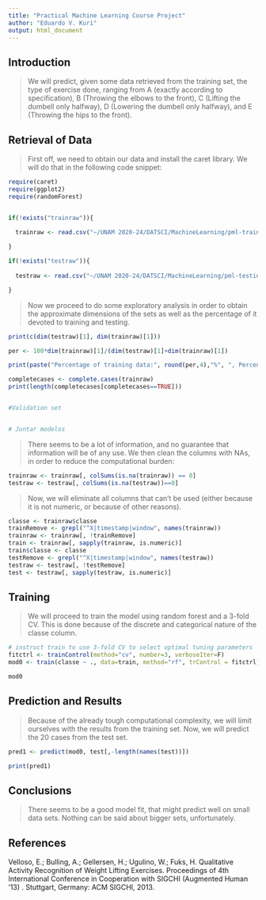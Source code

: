 ```yaml
---
title: "Practical Machine Learning Course Project"
author: "Eduardo V. Kuri"
output: html_document
---
```


## Introduction

>We will predict, given some data retrieved from the training set, the type of exercise done, ranging from A (exactly according to specification), B (Throwing the elbows to the front), C (Lifting the dumbell only halfway), D (Lowering the dumbell only halfway), and E (Throwing the hips to the front).

## Retrieval of Data

> First off, we need to obtain our data and install the caret library. We will do that in the following code snippet:

```r

require(caret)
require(ggplot2)
require(randomForest)


if(!exists("trainraw")){
  
  trainraw <- read.csv("~/UNAM 2020-24/DATSCI/MachineLearning/pml-training.csv")

}

if(!exists("testraw")){
  
  testraw <- read.csv("~/UNAM 2020-24/DATSCI/MachineLearning/pml-testing.csv")

}
```


>Now we proceed to do some exploratory analysis in order to obtain the approximate dimensions of the sets as well as the percentage of it devoted to training and testing.

```r

print(c(dim(testraw)[1], dim(trainraw)[1]))

per <- 100*dim(trainraw)[1]/(dim(testraw)[1]+dim(trainraw)[1])

print(paste("Percentage of training data:", round(per,4),"%", ", Percentage of testing data:", round(100-per,4),"%", ", Number of variables: ",dim(trainraw)[2]))

completecases <- complete.cases(trainraw)
print(length(completecases[completecases==TRUE]))


#Validation set


# Juntar modelos
```

> There seems to be a lot of information, and no guarantee that information will be of any use. We then clean the columns with NAs, in order to reduce the computational burden:

```r
trainraw <- trainraw[, colSums(is.na(trainraw)) == 0]
testraw <- testraw[, colSums(is.na(testraw))==0]

```

>Now, we will eliminate all columns that can't be used (either because it is not numeric, or because of other reasons).

```r

classe <- trainraw$classe
trainRemove <- grepl("^X|timestamp|window", names(trainraw))
trainraw <- trainraw[, !trainRemove]
train <- trainraw[, sapply(trainraw, is.numeric)]
train$classe <- classe
testRemove <- grepl("^X|timestamp|window", names(testraw))
testraw <- testraw[, !testRemove]
test <- testraw[, sapply(testraw, is.numeric)]


```

## Training

>We will proceed to train the model using random forest and a 3-fold CV. This is done because of the discrete and categorical nature of the classe column.

```r
# instruct train to use 3-fold CV to select optimal tuning parameters
fitctrl <- trainControl(method="cv", number=3, verboseIter=F)
mod0 <- train(classe ~ ., data=train, method="rf", trControl = fitctrl)

mod0
```

## Prediction and Results

>Because of the already tough computational complexity, we will limit ourselves with the results from the training set. Now, we will predict the 20 cases from the test set.

```r

pred1 <- predict(mod0, test[,-length(names(test))])

print(pred1)


```

## Conclusions

>There seems to be a good model fit, that might predict well on small data sets. Nothing can be said about bigger sets, unfortunately.


## References

Velloso, E.; Bulling, A.; Gellersen, H.; Ugulino, W.; Fuks, H. Qualitative Activity Recognition of Weight Lifting Exercises. Proceedings of 4th International Conference in Cooperation with SIGCHI (Augmented Human '13) . Stuttgart, Germany: ACM SIGCHI, 2013.
